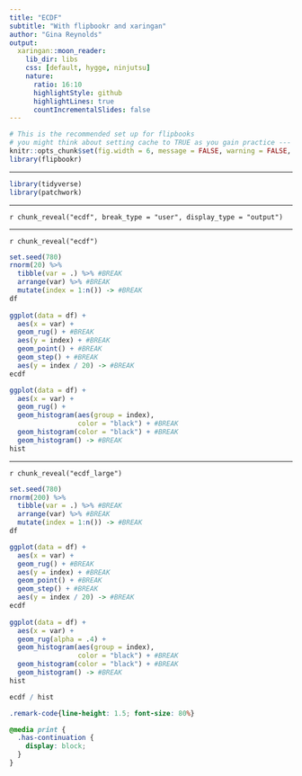 ```yaml
---
title: "ECDF"
subtitle: "With flipbookr and xaringan"
author: "Gina Reynolds"
output:
  xaringan::moon_reader:
    lib_dir: libs
    css: [default, hygge, ninjutsu]
    nature:
      ratio: 16:10
      highlightStyle: github
      highlightLines: true
      countIncrementalSlides: false
---
```




```r
# This is the recommended set up for flipbooks
# you might think about setting cache to TRUE as you gain practice --- building flipbooks from scracth can be time consuming
knitr::opts_chunk$set(fig.width = 6, message = FALSE, warning = FALSE, comment = "", cache = FALSE, fig.retina = 3)
library(flipbookr)
```

---

```r
library(tidyverse)
library(patchwork)
```


---

`r chunk_reveal("ecdf", break_type = "user", display_type = "output")`

---

`r chunk_reveal("ecdf")`


```r
set.seed(780)
rnorm(20) %>% 
  tibble(var = .) %>% #BREAK
  arrange(var) %>% #BREAK
  mutate(index = 1:n()) -> #BREAK
df
  
ggplot(data = df) +
  aes(x = var) + 
  geom_rug() + #BREAK
  aes(y = index) + #BREAK
  geom_point() + #BREAK
  geom_step() + #BREAK
  aes(y = index / 20) -> #BREAK
ecdf

ggplot(data = df) +
  aes(x = var) +
  geom_rug() +
  geom_histogram(aes(group = index),
                 color = "black") + #BREAK
  geom_histogram(color = "black") + #BREAK
  geom_histogram() -> #BREAK
hist
```

---

`r chunk_reveal("ecdf_large")`

```r
set.seed(780)
rnorm(200) %>% 
  tibble(var = .) %>% #BREAK
  arrange(var) %>% #BREAK
  mutate(index = 1:n()) -> #BREAK
df

ggplot(data = df) +
  aes(x = var) + 
  geom_rug() + #BREAK
  aes(y = index) + #BREAK
  geom_point() + #BREAK
  geom_step() + #BREAK
  aes(y = index / 20) -> #BREAK
ecdf
  
ggplot(data = df) +
  aes(x = var) +
  geom_rug(alpha = .4) +
  geom_histogram(aes(group = index),
                 color = "black") + #BREAK
  geom_histogram(color = "black") + #BREAK
  geom_histogram() -> #BREAK
hist

ecdf / hist
```



```css
.remark-code{line-height: 1.5; font-size: 80%}

@media print {
  .has-continuation {
    display: block;
  }
}
```
